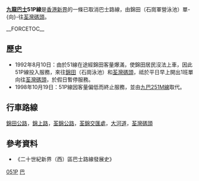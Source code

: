 {{Infobox Bus Route
| image =
| number = 九龍巴士51P線
| operator = [[九龍巴士|九龍巴士]]
| garage = 屯門車廠（U）－元朗
| length = 約5-10公里
| time = 約35-40分鐘
| start = 錦田（石崗軍營泳池）
| via = 錦上路、荃灣
| end = 荃灣碼頭
| level = 06:50
| level1 = 不設回程
| frequency = 平日早上開出1班
| Other_route =[[九龍巴士51線|九龍巴士51線]]
| vehicle =都城嘉慕9.7米
| Fare = $4.8 
| Section_Fare1 = 1（往荃灣） 
| bgcolor = Red
| fontcolor = Yellow
}}

'''[[九龍巴士|九龍巴士]]51P線'''是[[香港|香港]][[新界|新界]]的一條已取消巴士路線，由錦田（石崗軍營泳池）單-{向}-往[[荃灣碼頭|荃灣碼頭]]。 

__FORCETOC__

==歷史==
*1992年8月10日：由於51線在途經錦田客量爆滿，使錦田居民沒法上車，因此51P線投入服務，來往[[錦田|錦田]]（石崗泳池）和[[荃灣碼頭|荃灣碼頭]]，祗於平日早上開出1班單向往[[荃灣碼頭|荃灣碼頭]]，於假日暫停服務。
*1998年10月19日：51P線因客量偏低而終止服務，並由[[九龍巴士251M線|九巴251M線]]取代。

==行車路線==
[[錦田公路|錦田公路]]，[[錦上路|錦上路]]，[[荃錦公路|荃錦公路]]，[[荃錦交匯處|荃錦交匯處]]，[[大河道|大河道]]，[[荃灣碼頭|荃灣碼頭]]

==參考資料==
*《二十世紀新界（西）區巴士路線發展史》

[[Category:已取消九龍巴士路線|051P]]
[[Category:1998年香港廢除|巴]]